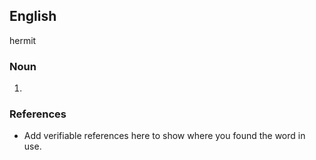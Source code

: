 ==English==
hermit
===Noun===
{{en-noun}}

# {{substub}}

===References===
*Add verifiable references here to show where you found the word in use.
